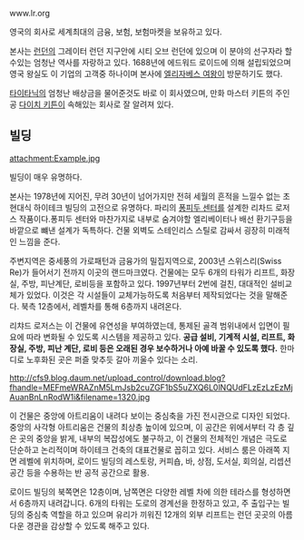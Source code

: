 www.lr.org

영국의 회사로 세계최대의 금융, 보험, 보험마켓을 보유하고 있다.

본사는 [[런던]]의 그레이터 런던 지구안에 시티 오브 런던에 있으며 이 분야의 선구자라 할 수있는 엄청난 역사를 자랑하고 있다. 1688년에 에드워드 로이드에 의해 설립되었으며 영국 왕실도 이 기업의 고객중 하나이며 본사에 [[엘리자베스 여왕]]이 방문하기도 했다.

[[타이타닉]]의 엄청난 배상금을 물어준것도 바로 이 회사였으며, 만화 마스터 키튼의 주인공 [[다이치 키튼]]이 속해있는 회사로 잘 알려져 있다.

== 빌딩 ==
attachment:Example.jpg

빌딩이 매우 유명하다.

본사는 1978년에 지어진, 무려 30년이 넘어가지만 전혀 세월의 흔적을 느낄수 없는 초현대식 하이테크 빌딩의 고전으로 유명하다. 파리의 [[퐁피두 센터]]를 설계한 리차드 로저스 작품이다.퐁피두 센터와 마찬가지로 내부로 숨겨야할 엘리베이터나 배선 환기구등을 바깥으로 뺴낸 설계가 독특하다. 건물 외벽도 스테인리스 스틸로 감싸서 굉장히 미래적인 느낌을 준다.

주변지역은 중세풍의 가로패턴과 금융가의 밀집지역으로, 2003년 스위스리(Swiss Re)가 들어서기 전까지 이곳의 랜드마크였다. 건물에는 모두 6개의 타워가 리프트, 화장실, 주방, 피난계단, 로비등을 포함하고 있다. 1997년부터 2번에 걸친, 대대적인 설비교체가 있었다. 이것은 각 시설들이 교체가능하도록 처음부터 제작되었다는 것을 말해준다. 북측 12층에서, 레벨차를 통해 6층까지 내려온다.

리챠드 로저스는 이 건물에 유연성을 부여하였는데, 통제된 골격 범위내에서 입면이 필요에 따라 변화될 수 있도록 시스템을 제공하고 있다. '''공급 설비, 기계적 시설, 리프트, 화장실, 주방, 피난 계단, 로비 등은 오래된 경우 보수하거나 아예 바꿀 수 있도록 했다.''' 한마디로 노후화된 곳은 퍼즐 맞추듯 갈아 끼울수 있다는 소리.

http://cfs9.blog.daum.net/upload_control/download.blog?fhandle=MEFmeWRAZnM5LmJsb2cuZGF1bS5uZXQ6L0lNQUdFLzEzLzEzMjAuanBnLnRodW1i&filename=1320.jpg

이 건물은 중앙에 아트리움이 내려다 보이는 중심축을 가진 전시관으로 디자인 되었다. 중앙의 사각형 아트리움은 건물의 최상층 높이에 있으며, 이 공간은 위에서부터 각 층 깊은 곳의 중앙을 밝게, 내부의 복잡성에도 불구하고, 이 건물의 전체적인 개념은 극도로 단순하고 논리적이며 하이테크 건축의 대표건물로 꼽히고 있다. 서비스 룸은 아래쪽 지면 레벨에 위치하며, 로이드 빌딩의 레스토랑, 커피숍, 바, 상점, 도서실, 회의실, 리셉션 공간 등을 수용하는 반 공적 공간으로 활용. 

로이드 빌딩의 북쪽면은 12층이며, 남쪽면은 다양한 레벨 차에 의한 테라스를 형성하면서 6층까지 내려갑니다. 6개의 타워는 도로의 경계선을 한정하고 있고, 주 출입구는 빌딩의 중심축 역할을 하고 있으며 유리가 끼워진 12개의 외부 리프트는 런던 곳곳의 아름다운 경관을 감상할 수 있도록 해주고 있다.

